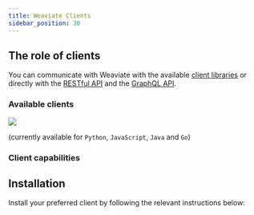 ```yaml
---
title: Weaviate Clients
sidebar_position: 30
---
```


## The role of clients

You can communicate with Weaviate with the available [client libraries](/developers/weaviate/client-libraries/index.md) or directly with the [RESTful API](/developers/weaviate/api/rest/index.md) and the [GraphQL API](/developers/weaviate/api/graphql/index.md).

### Available clients

![](https://cdn.hackr.io/uploads/posts/large/1611758548dzkO7CszxO.png)

(currently available for `Python`, `JavaScript`, `Java` and `Go`)

### Client capabilities


<ClientCapabilitiesOverview />

## Installation

Install your preferred client by following the relevant instructions below:


<CodeClientInstall />